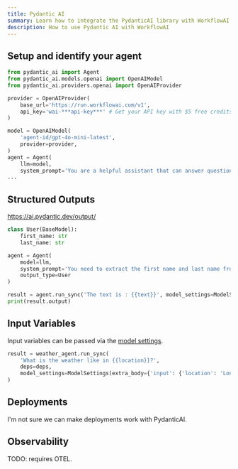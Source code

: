 ```yaml
---
title: Pydantic AI
summary: Learn how to integrate the PydanticAI library with WorkflowAI. This guide covers setup, structured outputs with Pydantic models, and using input variables for dynamic prompts.
description: How to use Pydantic AI with WorkflowAI
---
```


## Setup and identify your agent

```python
from pydantic_ai import Agent
from pydantic_ai.models.openai import OpenAIModel
from pydantic_ai.providers.openai import OpenAIProvider

provider = OpenAIProvider(
    base_url='https://run.workflowai.com/v1',
    api_key='wai-***api-key***' # Get your API key with $5 free credits at workflowai.com/developers/python/pydanticai
)

model = OpenAIModel(
    'agent-id/gpt-4o-mini-latest',
    provider=provider,
)
agent = Agent(
    llm=model,
    system_prompt='You are a helpful assistant that can answer questions and help with tasks.',
...
```

## Structured Outputs

https://ai.pydantic.dev/output/

```python
class User(BaseModel):
    first_name: str
    last_name: str

agent = Agent(  
    model=llm,
    system_prompt='You need to extract the first name and last name from the provided text',
    output_type=User
)

result = agent.run_sync('The text is : {{text}}', model_settings=ModelSettings(extra_body={'input': {'text': 'John Doe'}}))  
print(result.output)
```

## Input Variables

Input variables can be passed via the [model settings](https://ai.pydantic.dev/api/settings/?utm_source=chatgpt.com#pydantic_ai.settings.ModelSettings.extra_body).

```python
result = weather_agent.run_sync(
    'What is the weather like in {{location}}?',
    deps=deps,
    model_settings=ModelSettings(extra_body={'input': {'location': 'London'}})
)
```

## Deployments

I'm not sure we can make deployments work with PydanticAI.



## Observability

TODO: requires OTEL.